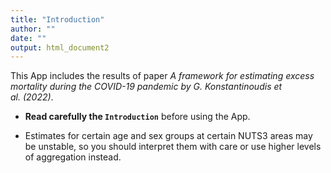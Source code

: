 ```yaml
---
title: "Introduction"
author: ""
date: ""
output: html_document2
---
```



This App includes the results of paper *A framework for estimating excess mortality during the COVID-19 pandemic by G. Konstantinoudis et al. (2022)*. 

* **Read carefully the `Introduction`** before using the App.

* Estimates for certain age and sex groups at certain NUTS3 areas may be unstable, so you should interpret them with care or use higher levels of aggregation instead.


